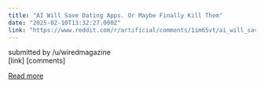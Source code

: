 ```yaml
---
title: "AI Will Save Dating Apps. Or Maybe Finally Kill Them"
date: "2025-02-10T13:32:27.000Z"
link: "https://www.reddit.com/r/artificial/comments/1im65vt/ai_will_save_dating_apps_or_maybe_finally_kill/"
---
```


submitted by    /u/wiredmagazine  
 [link]   [comments]

[Read more](https://www.reddit.com/r/artificial/comments/1im65vt/ai_will_save_dating_apps_or_maybe_finally_kill/)
